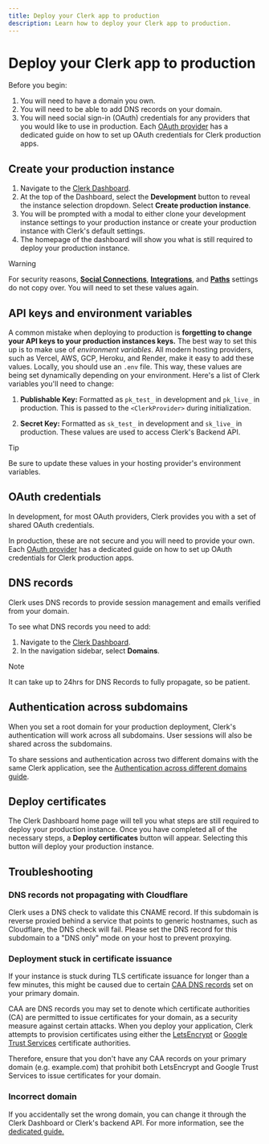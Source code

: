 ```yaml
---
title: Deploy your Clerk app to production
description: Learn how to deploy your Clerk app to production.
---
```


# Deploy your Clerk app to production

Before you begin:

1. You will need to have a domain you own.
1. You will need to be able to add DNS records on your domain.
1. You will need social sign-in (OAuth) credentials for any providers that you would like to use in production. Each [OAuth provider](/docs/authentication/social-connections/overview) has a dedicated guide on how to set up OAuth credentials for Clerk production apps.

## Create your production instance

1. Navigate to the [Clerk Dashboard](https://dashboard.clerk.com).
1. At the top of the Dashboard, select the **Development** button to reveal the instance selection dropdown. Select **Create production instance**.
1. You will be prompted with a modal to either clone your development instance settings to your production instance or create your production instance with Clerk's default settings.
1. The homepage of the dashboard will show you what is still required to deploy your production instance.

> [!WARNING]
> For security reasons, **[Social Connections](https://dashboard.clerk.dev/last-active?path=user-authentication/social-connections)**, **[Integrations](https://dashboard.clerk.dev/last-active?path=integrations)**, and **[Paths](https://dashboard.clerk.dev/last-active?path=paths)** settings do not copy over. You will need to set these values again.

## API keys and environment variables

A common mistake when deploying to production is **forgetting to change your API keys to your production instances keys.** The best way to set this up is to make use of _environment variables_. All modern hosting providers, such as Vercel, AWS, GCP, Heroku, and Render, make it easy to add these values. Locally, you should use an `.env` file. This way, these values are being set dynamically depending on your environment. Here's a list of Clerk variables you'll need to change:

1. **Publishable Key:** Formatted as `pk_test_` in development and `pk_live_` in production. This is passed to the `<ClerkProvider>` during initialization.

1. **Secret Key:** Formatted as `sk_test_` in development and `sk_live_` in production. These values are used to access Clerk's Backend API.

> [!TIP]
> Be sure to update these values in your hosting provider's environment variables.

## OAuth credentials

In development, for most OAuth providers, Clerk provides you with a set of shared OAuth credentials.

In production, these are not secure and you will need to provide your own. Each [OAuth provider](/docs/authentication/social-connections/overview) has a dedicated guide on how to set up OAuth credentials for Clerk production apps.

## DNS records

Clerk uses DNS records to provide session management and emails verified from your domain.

To see what DNS records you need to add:

1. Navigate to the [Clerk Dashboard](https://dashboard.clerk.com/last-active?path=domains).
1. In the navigation sidebar, select **Domains**.

> [!NOTE]
> It can take up to 24hrs for DNS Records to fully propagate, so be patient.

## Authentication across subdomains

When you set a root domain for your production deployment, Clerk's authentication will work across all subdomains. User sessions will also be shared across the subdomains.

To share sessions and authentication across two different domains with the same Clerk application, see the [Authentication across different domains guide](/docs/advanced-usage/satellite-domains).

## Deploy certificates

The Clerk Dashboard home page will tell you what steps are still required to deploy your production instance. Once you have completed all of the necessary steps, a **Deploy certificates** button will appear. Selecting this button will deploy your production instance.

## Troubleshooting

### DNS records not propagating with Cloudflare

Clerk uses a DNS check to validate this CNAME record. If this subdomain is reverse proxied behind a service that points to generic hostnames, such as Cloudflare, the DNS check will fail. Please set the DNS record for this subdomain to a "DNS only" mode on your host to prevent proxying.

### Deployment stuck in certificate issuance

If your instance is stuck during TLS certificate issuance for longer than a few minutes, this might be caused due to certain [CAA DNS records](https://en.wikipedia.org/wiki/DNS_Certification_Authority_Authorization) set on your primary domain.

CAA are DNS records you may set to denote which certificate authorities (CA) are permitted to issue certificates for your domain, as a security measure against certain attacks. When you deploy your application, Clerk attempts to provision certificates using either the [LetsEncrypt](https://letsencrypt.org/) or [Google Trust Services](https://pki.goog/) certificate authorities.

Therefore, ensure that you don't have any CAA records on your primary domain (e.g. example.com) that prohibit both LetsEncrypt and Google Trust Services to issue certificates for your domain.

### Incorrect domain

If you accidentally set the wrong domain, you can change it through the Clerk Dashboard or Clerk's backend API. For more information, see the [dedicated guide.](/docs/deployments/changing-domains)
